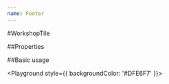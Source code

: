```yaml
---
name: Footer
---
```



#WorkshopTile

##Properties

<PropsTable of={Footer} />

##Basic usage

<Playground style={{ backgroundColor: '#DFE6F7' }}>
  <Footer
  copyright="Copyright 2018 AEXOL/Slothking/Graphqleditor.com"
  logo="LOGO"
  backgroundColor="white"
  FooterColumnsTxt = {{
  objects: [
     {
      objects: [
    { name: "Services", link: "http://google.pl" },
    { name: "Roadmap", link: "http://google.pl" },
    { name: "Slack Community", link: "http://google.pl" },
    { name: "GraphQL Blog", link: "http://google.pl" },
    { name: "GraphQL Editor", link: "http://google.pl" },
    { name: "Docs", link: "http://google.pl" }]
  },
  {
    title: "Examples",
    objects: [
    { name: "GraphQL Example #1: Fake Twitter", link: "http://google.pl" },
    { name: "GraphQL Example #2: Library of books", link: "http://google.pl" },
    { name: "GraphQL Example #3: eCommerce", link: "http://google.pl" }]
  },
  {
    title: "From The Blog",
    objects: [
    { name: "GraphQL Tutorial - Schemas and types part 2", link: "http://google.pl" },
    { name: "Code Academy - How to visualize your GraphQL schema?", link: "http://google.pl" },
    { name: "Code Academy - Low-code development ", link: "http://google.pl" },
    { name: "Code Academy - Create Fake Backend with GraphQL Editor", link: "http://google.pl" },
    { name: "Code academy - backend developmen", link: "http://google.pl" }]
  }]
}}
  />
</Playground>
